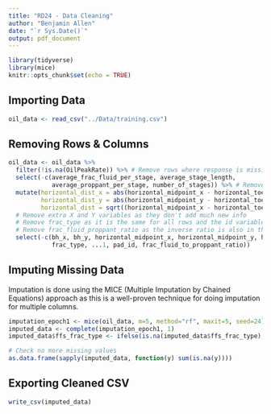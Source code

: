 ```yaml
---
title: "RD24 - Data Cleaning"
author: "Benjamin Allen"
date: "`r Sys.Date()`"
output: pdf_document
---
```


```r
library(tidyverse)
library(mice)
knitr::opts_chunk$set(echo = TRUE)
```

## Importing Data

```r
oil_data <- read_csv("../Data/training.csv")
```


## Removing Rows & Columns

```r
oil_data <- oil_data %>% 
  filter(!is.na(OilPeakRate)) %>% # Remove rows where response is missing
  select(-c(average_frac_fluid_per_stage, average_stage_length,
            average_proppant_per_stage, number_of_stages)) %>% # Remove columns with >90% missing rows
  mutate(horizontal_dist_x = abs(horizontal_midpoint_x - horizontal_toe_x),
         horizontal_dist_y = abs(horizontal_midpoint_y - horizontal_toe_y),
         horizontal_dist = sqrt((horizontal_midpoint_x - horizontal_toe_x)^2 + (horizontal_midpoint_y - horizontal_toe_y)^2)) %>% # Create horizontal distance variables
  # Remove extra X and Y variables as they don't add much new info
  # Remove frac_type as it is the same for all rows and the id variables
  # Remove frac_fluid_proppant_ratio as the inverse ratio is also in the dataset
  select(-c(bh_x, bh_y, horizontal_midpoint_x, horizontal_midpoint_y, horizontal_toe_x, horizontal_toe_y,
            frac_type, ...1, pad_id, frac_fluid_to_proppant_ratio)) 
```

## Imputing Missing Data

Imputation is done using the MICE (Multiple Imputation by Chained Equations) approach as this is a well-proven technique for doing imputation for multiple columns.

```r
imputation_epoch1 <- mice(oil_data, m=5, method="rf", maxit=5, seed=24)
imputed_data <- complete(imputation_epoch1, 1)
imputed_data$ffs_frac_type <- ifelse(is.na(imputed_data$ffs_frac_type), "Undefined", imputed_data$ffs_frac_type)

# Check no more missing values
as.data.frame(sapply(imputed_data, function(y) sum(is.na(y))))
```

## Exporting Cleaned CSV

```r
write_csv(imputed_data)
```

